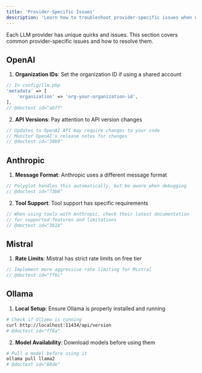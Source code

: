 ```yaml
---
title: 'Provider-Specific Issues'
description: 'Learn how to troubleshoot provider-specific issues when using Polyglot.'
---
```


Each LLM provider has unique quirks and issues. This section covers common provider-specific issues and how to resolve them.


## OpenAI

1. **Organization IDs**: Set the organization ID if using a shared account
```php
// In config/llm.php
'metadata' => [
    'organization' => 'org-your-organization-id',
],
// @doctest id="abff"
```

2. **API Versions**: Pay attention to API version changes
```php
// Updates to OpenAI API may require changes to your code
// Monitor OpenAI's release notes for changes
// @doctest id="30b9"
```

## Anthropic

1. **Message Format**: Anthropic uses a different message format
```php
// Polyglot handles this automatically, but be aware when debugging
// @doctest id="73b6"
```

2. **Tool Support**: Tool support has specific requirements
```php
// When using tools with Anthropic, check their latest documentation
// for supported features and limitations
// @doctest id="3b1b"
```

## Mistral

1. **Rate Limits**: Mistral has strict rate limits on free tier
```php
// Implement more aggressive rate limiting for Mistral
// @doctest id="ff6c"
```


## Ollama

1. **Local Setup**: Ensure Ollama is properly installed and running
```bash
# Check if Ollama is running
curl http://localhost:11434/api/version
# @doctest id="ff6a"
```

2. **Model Availability**: Download models before using them
```bash
# Pull a model before using it
ollama pull llama2
# @doctest id="88de"
```

